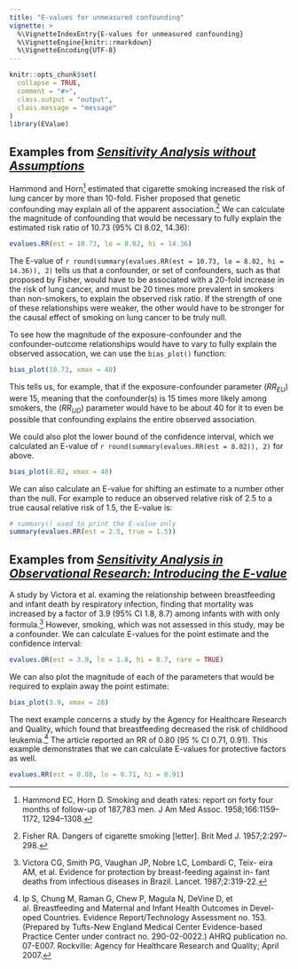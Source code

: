 ```yaml
---
title: "E-values for unmeasured confounding"
vignette: >
  %\VignetteIndexEntry{E-values for unmeasured confounding}
  %\VignetteEngine{knitr::rmarkdown}
  %\VignetteEncoding{UTF-8}
---
```


```r
knitr::opts_chunk$set(
  collapse = TRUE,
  comment = "#>",
  class.output = "output",
  class.message = "message"
)
library(EValue)
```

## Examples from [*Sensitivity Analysis without Assumptions*](https://www.ncbi.nlm.nih.gov/pmc/articles/PMC4820664/)

Hammond and Horn^[Hammond EC, Horn D. Smoking and death rates: report on forty four months of follow-up of 187,783 men. J Am Med Assoc. 1958;166:1159– 1172, 1294–1308.] estimated that cigarette smoking increased the risk of lung cancer by more than 10-fold. Fisher proposed that genetic confounding may explain all of the apparent association.^[Fisher RA. Dangers of cigarette smoking [letter]. Brit Med J. 1957;2:297– 298.] We can calculate the magnitude of confounding that would be necessary to fully explain the estimated risk ratio of 10.73 (95% CI 8.02, 14.36):

```r
evalues.RR(est = 10.73, lo = 8.02, hi = 14.36)
```

The E-value of `r round(summary(evalues.RR(est = 10.73, lo = 8.02, hi = 14.36)), 2)` tells us that a confounder, or set of confounders, such as that proposed by Fisher, would have to be associated with a 20-fold increase in the risk of lung cancer, and must be 20 times more prevalent in smokers than non-smokers, to explain the observed risk ratio. If the strength of one of these relationships were weaker, the other would have to be stronger for the causal effect of smoking on lung cancer to be truly null.

To see how the magnitude of the exposure-confounder and the confounder-outcome relationships would have to vary to fully explain the observed assocation, we can use the `bias_plot()` function:

```r
bias_plot(10.73, xmax = 40)
```

This tells us, for example, that if the exposure-confounder parameter ($RR_{EU}$) were 15, meaning that the confounder(s) is 15 times more likely among smokers, the ($RR_{UD}$) parameter would have to be about 40 for it to even be possible that confounding explains the entire observed association.

We could also plot the lower bound of the confidence interval, which we calculated an E-value of `r round(summary(evalues.RR(est = 8.02)), 2)` for above.

```r
bias_plot(8.02, xmax = 40)
```

We can also calculate an E-value for shifting an estimate to a number other than the null. For example to reduce an observed relative risk of 2.5 to a true causal relative risk of 1.5, the E-value is:

```r
# summary() used to print the E-value only
summary(evalues.RR(est = 2.5, true = 1.5))
```

## Examples from [*Sensitivity Analysis in Observational Research: Introducing the E-value*](http://annals.org/aim/article-abstract/2643434/sensitivity-analysis-observational-research-introducing-e-value?doi=10.7326%2fM16-2607)

A study by Victora et al. examing the relationship between breastfeeding and infant death by respiratory infection, finding that mortality was increased by a factor of 3.9 (95% CI 1.8, 8.7) among infants with with only formula.^[Victora CG, Smith PG, Vaughan JP, Nobre LC, Lombardi C, Teix- eira AM, et al. Evidence for protection by breast-feeding against in- fant deaths from infectious diseases in Brazil. Lancet. 1987;2:319-22.] However, smoking, which was not assessed in this study, may be a confounder. We can calculate E-values for the point estimate and the confidence interval:

```r
evalues.OR(est = 3.9, lo = 1.8, hi = 8.7, rare = TRUE)
```

We can also plot the magnitude of each of the parameters that would be required to explain away the point estimate:

```r
bias_plot(3.9, xmax = 20)
```


The next example concerns a study by the Agency for Healthcare Research and Quality, which found that breastfeeding decreased the risk of childhood leukemia.^[Ip S, Chung M, Raman G, Chew P, Magula N, DeVine D, et al. Breastfeeding and Maternal and Infant Health Outcomes in Devel- oped Countries. Evidence Report/Technology Assessment no. 153. (Prepared by Tufts-New England Medical Center Evidence-based Practice Center under contract no. 290-02-0022.) AHRQ publication no. 07-E007. Rockville: Agency for Healthcare Research and Quality; April 2007.] The article reported an RR of 0.80 (95 % CI 0.71, 0.91). This example demonstrates that we can calculate E-values for protective factors as well.

```r
evalues.RR(est = 0.80, lo = 0.71, hi = 0.91)
```

